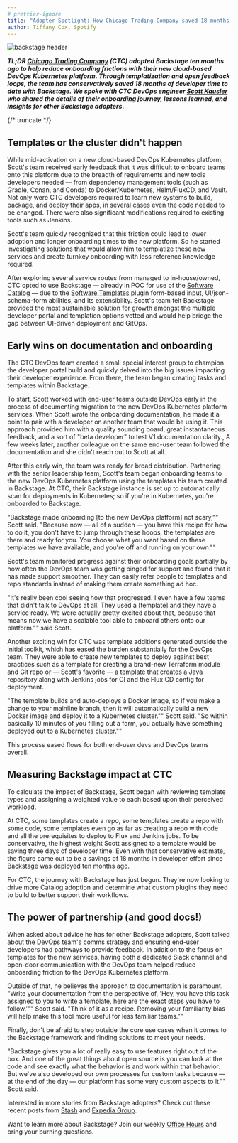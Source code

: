 ```yaml
---
# prettier-ignore
title: "Adopter Spotlight: How Chicago Trading Company saved 18 months of developer effort with Backstage"
author: Tiffany Cox, Spotify
---
```


![backstage header](assets/2023-09-29/header.png)

**_TL;DR [Chicago Trading Company](https://www.chicagotrading.com/) (CTC) adopted Backstage ten months ago to help reduce onboarding frictions with their new cloud-based DevOps Kubernetes platform. Through templatization and open feedback loops, the team has conservatively saved 18 months of developer time to date with Backstage. We spoke with CTC DevOps engineer [Scott Kausler](https://github.com/scott-kausler) who shared the details of their onboarding journey, lessons learned, and insights for other Backstage adopters._**

{/* truncate */}

## Templates or the cluster didn't happen

While mid-activation on a new cloud-based DevOps Kubernetes platform, Scott's team received early feedback that it was difficult to onboard teams onto this platform due to the breadth of requirements and new tools developers needed — from dependency management tools (such as Gradle, Conan, and Conda) to Docker/Kubernetes, Helm/FluxCD, and Vault. Not only were CTC developers required to learn new systems to build, package, and deploy their apps, in several cases even the code needed to be changed. There were also significant modifications required to existing tools such as Jenkins.

Scott's team quickly recognized that this friction could lead to lower adoption and longer onboarding times to the new platform. So he started investigating solutions that would allow him to templatize these new services and create turnkey onboarding with less reference knowledge required.

After exploring several service routes from managed to in-house/owned, CTC opted to use Backstage — already in POC for use of the [Software Catalog](https://backstage.io/docs/features/software-catalog/) — due to the [Software Templates](https://backstage.io/docs/features/software-templates/) plugin form-based input, UI/json-schema-form abilities, and its extensibility. Scott's team felt Backstage provided the most sustainable solution for growth amongst the multiple developer portal and templation options vetted and would help bridge the gap between UI-driven deployment and GitOps.


## Early wins on documentation and onboarding 

The CTC DevOps team created a small special interest group to champion the developer portal build and quickly delved into the big issues impacting their developer experience. From there, the team began creating tasks and templates within Backstage.

To start, Scott worked with end-user teams outside DevOps early in the process of documenting migration to the new DevOps Kubernetes platform services. When Scott wrote the onboarding documentation, he made it a point to pair with a developer on another team that would be using it. This approach provided him with a quality sounding board, great instantaneous feedback, and a sort of "beta developer" to test V1 documentation clarity., A few weeks later, another colleague on the same end-user team followed the documentation and she didn't reach out to Scott at all. 

After this early win, the team was ready for broad distribution. Partnering with the senior leadership team, Scott's team began onboarding teams to the new DevOps Kubernetes platform using the templates his team created in Backstage. At CTC, their Backstage instance is set up to automatically scan for deployments in Kubernetes; so if you're in Kubernetes, you're onboarded to Backstage.

"Backstage made onboarding [to the new DevOps platform] not scary,"" Scott said. "Because now — all of a sudden — you have this recipe for how to do it, you don't have to jump through these hoops, the templates are there and ready for you. You choose what you want based on these templates we have available, and you're off and running on your own.""

Scott's team monitored progress against their onboarding goals partially by how often the DevOps team was getting pinged for support and found that it has made support smoother. They can easily refer people to templates and repo standards instead of making them create something ad hoc. 

"It's really been cool seeing how that progressed. I even have a few teams that didn't talk to DevOps at all. They used a [template] and they have a service ready. We were actually pretty excited about that, because that means now we have a scalable tool able to onboard others onto our platform."" said Scott.

Another exciting win for CTC was template additions generated outside the initial toolkit, which has eased the burden substantially for the DevOps team. They were able to create new templates to deploy against best practices such as a template for creating a brand-new Terraform module and Git repo or — Scott's favorite — ​​a template that creates a Java repository along with Jenkins jobs for CI and the Flux CD config for deployment. 

"The template builds and auto-deploys a Docker image, so if you make a change to your mainline branch, then it will automatically build a new Docker image and deploy it to a Kubernetes cluster."" Scott said. "So within basically 10 minutes of you filling out a form, you actually have something deployed out to a Kubernetes cluster."" 

This process eased flows for both end-user devs and DevOps teams overall. 


## Measuring Backstage impact at CTC

To calculate the impact of Backstage, Scott began with reviewing template types and assigning a weighted value to each based upon their perceived workload. 

At CTC, some templates create a repo, some templates create a repo with some code, some templates even go as far as creating a repo with code and all the prerequisites to deploy to Flux and Jenkins jobs. To be conservative, the highest weight Scott assigned to a template would be saving three days of developer time. Even with that conservative estimate, the figure came out to be a savings of 18 months in developer effort since Backstage was deployed ten months ago.

For CTC, the journey with Backstage has just begun. They're now looking to drive more Catalog adoption and determine what custom plugins they need to build to better support their workflows. 


## The power of partnership (and good docs!) 

When asked about advice he has for other Backstage adopters, Scott talked about the DevOps team's comms strategy and ensuring end-user developers had pathways to provide feedback. In addition to the focus on templates for the new services, having both a dedicated Slack channel and open-door communication with the DevOps team helped reduce onboarding friction to the DevOps Kubernetes platform.

Outside of that, he believes the approach to documentation is paramount. "Write your documentation from the perspective of, 'Hey, you have this task assigned to you to write a template, here are the exact steps you have to follow.'"" Scott said. "Think of it as a recipe. Removing your familiarity bias will help make this tool more useful for less familiar teams.""

Finally, don't be afraid to step outside the core use cases when it comes to the Backstage framework and finding solutions to meet your needs. 

"Backstage gives you a lot of really easy to use features right out of the box. And one of the great things about open source is you can look at the code and see exactly what the behavior is and work within that behavior. But we've also developed our own processes for custom tasks because — at the end of the day — our platform has some very custom aspects to it."" Scott said. 

Interested in more stories from Backstage adopters? Check out these recent posts from [Stash](https://backstage.io/blog/2023/07/08/stash-adopter-post) and [Expedia Group](https://backstage.io/blog/2023/08/17/expedia-proof-of-value-metrics-2). 

Want to learn more about Backstage? Join our weekly [Office Hours](https://info.backstage.spotify.com/office-hours) and bring your burning questions. 
